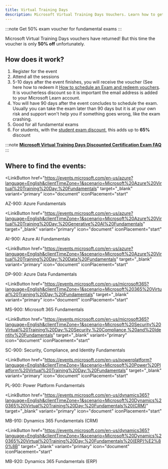 ```yaml
---
title: Virtual Training Days
description: Microsoft Virtual Training Days Vouchers. Learn how to get 50% exam discount for Microsoft Fundamental exams to save money. 
---
```


:::note
Get 50% exam voucher for fundamental exams
:::

Microsoft Virtual Training Days vouchers have returned! But this time the voucher is only **50% off** unfortunately. 

## How does it work?

<Steps>

1. Register for the event
2. Attend all the sessions
3. 5-10 days after the event finishes, you will receive the voucher (See here how to redeem it [How to schedule an Exam and redeem vouchers](https://certs.msfthub.wiki/guide/schedulingexam/#checkout-and-redeeming-voucher-codes). It is voucherless discount so it is important the email address is added to your Microsoft Learn account. 
4. You will have 90 days after the event concludes to schedule the exam. Usually you can take the exam later than 90 days but it is at your own risk and support won't help you if something goes wrong, like the exam crashing.
5. Good for all fundamental exams
6. For students, with the [student exam discount](https://learn.microsoft.com/credentials/certifications/student-discounts?WT.mc_id=studentamb_165290), this adds up to **65%** discount

</Steps>

:::note
[**Microsoft Virtual Training Days Discounted Certification Exam FAQ**](https://query.prod.cms.rt.microsoft.com/cms/api/am/binary/RWFTgx)
:::

## Where to find the events:

<LinkButton
  href="https://events.microsoft.com/en-us/azure?language=English&clientTimeZone=1&scenario=Microsoft%20Azure%20Virtual%20Training%20Day:%20Fundamentals" target="_blank"
  variant="primary"
  icon="document"
  iconPlacement="start"
>
  AZ-900: Azure Fundamentals
</LinkButton>

<LinkButton
  href="https://events.microsoft.com/en-us/azure?language=English&clientTimeZone=1&scenario=Microsoft%20Azure%20Virtual%20Training%20Day:%20Generative%20AI%20Fundamentals" target="_blank"
  variant="primary"
  icon="document"
  iconPlacement="start"
>
  AI-900: Azure AI Fundamentals
</LinkButton>

<LinkButton
  href="https://events.microsoft.com/en-us/azure?language=English&clientTimeZone=1&scenario=Microsoft%20Azure%20Virtual%20Training%20Day:%20Data%20Fundamentals" target="_blank"
  variant="primary"
  icon="document"
  iconPlacement="start"
>
  DP-900: Azure Data Fundamentals
</LinkButton>

<LinkButton
  href="https://events.microsoft.com/en-us/microsoft365?language=English&clientTimeZone=1&scenario=Microsoft%20365%20Virtual%20Training%20Day:%20Fundamentals" target="_blank"
  variant="primary"
  icon="document"
  iconPlacement="start"
>
  MS-900: Microsoft 365 Fundamentals
</LinkButton>

<LinkButton
  href="https://events.microsoft.com/en-us/microsoft365?language=English&clientTimeZone=1&scenario=Microsoft%20Security%20Virtual%20Training%20Day:%20Security,%20Compliance,%20and%20Identity%20Fundamentals" target="_blank"
  variant="primary"
  icon="document"
  iconPlacement="start"
>
  SC-900: Security, Compliance, and Identity Fundamentals
</LinkButton>

<LinkButton
  href="https://events.microsoft.com/en-us/powerplatform?language=English&clientTimeZone=1&scenario=Microsoft%20Power%20Platform%20Virtual%20Training%20Day:%20Fundamentals" target="_blank"
  variant="primary"
  icon="document"
  iconPlacement="start"
>
  PL-900: Power Platform Fundamentals
</LinkButton>

<LinkButton
  href="https://events.microsoft.com/en-us/dynamics365?language=English&clientTimeZone=1&scenario=Microsoft%20Dynamics%20365%20Virtual%20Training%20Day:%20Fundamentals%20(CRM)" target="_blank"
  variant="primary"
  icon="document"
  iconPlacement="start"
>
  MB-910: Dynamics 365 Fundamentals (CRM)
</LinkButton>

<LinkButton
  href="https://events.microsoft.com/en-us/dynamics365?language=English&clientTimeZone=1&scenario=Microsoft%20Dynamics%20365%20Virtual%20Training%20Day:%20Fundamentals%20(ERP)%E2%80%8B" target="_blank"
  variant="primary"
  icon="document"
  iconPlacement="start"
>
  MB-920: Dynamics 365 Fundamentals (ERP)
</LinkButton>
